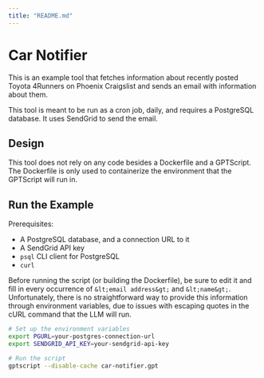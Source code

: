 ```yaml
---
title: "README.md"
---
```


# Car Notifier

This is an example tool that fetches information about recently posted Toyota 4Runners
on Phoenix Craigslist and sends an email with information about them.

This tool is meant to be run as a cron job, daily, and requires a PostgreSQL database.
It uses SendGrid to send the email.

## Design

This tool does not rely on any code besides a Dockerfile and a GPTScript. The Dockerfile
is only used to containerize the environment that the GPTScript will run in.

## Run the Example

Prerequisites:
- A PostgreSQL database, and a connection URL to it
- A SendGrid API key
- `psql` CLI client for PostgreSQL
- `curl`

Before running the script (or building the Dockerfile), be sure to edit it and fill in
every occurrence  of `&lt;email address&gt;` and `&lt;name&gt;`. Unfortunately, there is no
straightforward way to provide this information through environment variables, due to
issues with escaping quotes in the cURL command that the LLM will run.

```bash
# Set up the environment variables
export PGURL=your-postgres-connection-url
export SENDGRID_API_KEY=your-sendgrid-api-key

# Run the script
gptscript --disable-cache car-notifier.gpt
```
